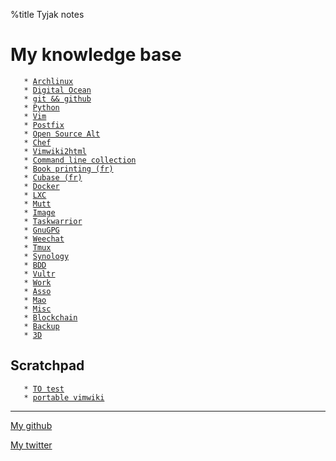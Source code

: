 %title Tyjak notes


= My knowledge base =

    * [[Archlinux]]
    * [[Digital Ocean]]
    * [[git && github]]
    * [[Python]]
    * [[Vim]]
    * [[Postfix]]
    * [[Open Source Alt]]
    * [[Chef]]
    * [[Vimwiki2html]]
    * [[Command line collection]]
    * [[Book printing (fr)]]
    * [[Cubase (fr)]]
    * [[Docker]]
    * [[LXC]]
    * [[Mutt]]
    * [[Image]]
    * [[Taskwarrior]]
    * [[GnuGPG]]
    * [[Weechat]]
    * [[Tmux]]
    * [[Synology]]
    * [[BDD]]
    * [[Vultr]]
    * [[Work]]
    * [[Asso]]
    * [[Mao]]
    * [[Misc]]
    * [[Blockchain]]
    * [[Backup]]
    * [[3D]]

== Scratchpad ==

    * [[TO test]]
    * [[portable vimwiki]]

----

<i class="fa fa-github"></i> [[http://www.github.com/tyjak|My github]]

<i class="fa fa-twitter"></i> [[http://www.twitter.com/tyjak|My twitter]]

 {{http://vimwiki.googlecode.com/hg/images/vimwiki_logo.png|Vimwiki|class="center-block"}}

